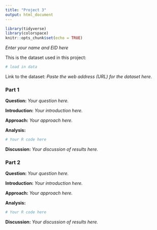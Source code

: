 ```yaml
---
title: "Project 3"
output: html_document
---
```


```r
library(tidyverse)
library(colorspace)
knitr::opts_chunk$set(echo = TRUE)
```

*Enter your name and EID here*

This is the dataset used in this project:

```r
# load in data
```

Link to the dataset: *Paste the web address (URL) for the dataset here.*

### **Part 1**

**Question:** *Your question here.*

**Introduction:** *Your introduction here.*

**Approach:** *Your approach here.*

**Analysis:**

```r

# Your R code here

```

**Discussion:** *Your discussion of results here.*

### **Part 2**

**Question:** *Your question here.*

**Introduction:** *Your introduction here.*

**Approach:** *Your approach here.*

**Analysis:**

```r

# Your R code here

```

**Discussion:** *Your discussion of results here.*
